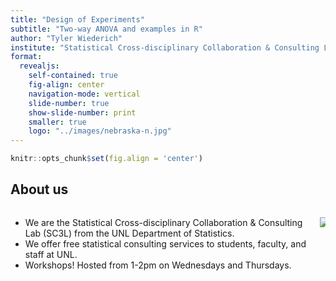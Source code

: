 ```yaml
---
title: "Design of Experiments"
subtitle: "Two-way ANOVA and examples in R"
author: "Tyler Wiederich"
institute: "Statistical Cross-disciplinary Collaboration & Consulting Lab"
format: 
  revealjs:
    self-contained: true
    fig-align: center
    navigation-mode: vertical
    slide-number: true
    show-slide-number: print
    smaller: true
    logo: "../images/nebraska-n.jpg"
---
```


```r
knitr::opts_chunk$set(fig.align = 'center')
```



## About us

:::: {.columns}

::: {.column}

- We are the Statistical Cross-disciplinary Collaboration & Consulting Lab (SC3L) from the UNL Department of Statistics.
- We offer free statistical consulting services to students, faculty, and staff at UNL.
- Workshops! Hosted from 1-2pm on Wednesdays and Thursdays.

:::

::: {.column}

![](../images/sc3l-logo.png){align=center}

:::

::::

